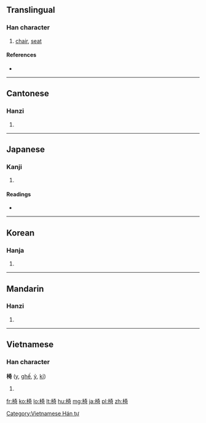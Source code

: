 ==Translingual==

===Han character===
{{Han char|rn=75|rad=木|as=08|sn=12|four=4492<sub>1</sub>|canj=木大一口 (DKMR))|ids=⿰[[木]][[奇]]}}

# [[chair]], [[seat]]

====References====
* {{Han ref|kx=0535.210|dkj=15009|dj=0923.110|hdz=21228.090|uh=6905|ud=26885|bh=B4C8|bd=46280}}

----

==Cantonese==

===Hanzi===
{{yue-hanzi|jyut=|y=yi2}}

# {{defn|lang=yue|sort=木08}}

----

==Japanese==

===Kanji===
{{ja-kanji|grade=c|rs=木08}}

# {{defn|lang=ja|sort=木08}}

====Readings====
* {{ja-readings|on=[[い]] (i)|kun=[[いす]] (isu)}}

----

==Korean==

===Hanja===
{{ko-hanja|hangeul=의|eumhun=|rv=ui|mr=ŭi|y=uy}}

# {{defn|lang=ko|sort=木08}}

----

==Mandarin==

===Hanzi===
{{cmn-hanzi|pin=[[yǐ]] ([[yi3]])|wg=i<sup>3</sup>}}

# {{defn|lang=cmn|sort=木08}}

----

==Vietnamese==

===Han character===
'''椅''' ([[y]], [[ghế]], [[ỷ]], [[kỉ]])

# {{defn|lang=vi}}

[[Category:Vietnamese Hán tự]]

[[fr:椅]]
[[ko:椅]]
[[lo:椅]]
[[lt:椅]]
[[hu:椅]]
[[mg:椅]]
[[ja:椅]]
[[pl:椅]]
[[zh:椅]]